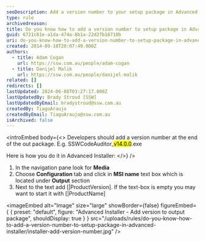 ```yaml
---
seoDescription: Add a version number to your setup package in Advanced Installer by modifying the MSI name configuration and adding [ProductVersion] or [ProductName].
type: rule
archivedreason:
title: Do you know how to add a version number to setup package in Advanced Installer?
guid: 6721c81e-a1da-474a-8b1a-22d2fb16710b
uri: do-you-know-how-to-add-a-version-number-to-setup-package-in-advanced-installer
created: 2014-09-18T20:07:49.000Z
authors:
  - title: Adam Cogan
    url: https://ssw.com.au/people/adam-cogan
  - title: Danijel Malik
    url: https://ssw.com.au/people/danijel-malik
related: []
redirects: []
lastUpdated: 2024-06-08T03:27:17.000Z
lastUpdatedBy: Brady Stroud [SSW]
lastUpdatedByEmail: bradystroud@ssw.com.au
createdBy: TiagoAraujo
createdByEmail: TiagoAraujo@ssw.com.au
isArchived: false
---
```


<introEmbed
  body={<>
Developers should add a version number at the end of the out package. E.g. SSWCodeAuditor\_<mark>v14.0.0</mark>.exe

Here is how you do it in Advanced Installer:
  </>}
/>
1. In the navigation pane look for
   **Media**
2. Choose
   **Configuration** tab and click in
   **MSI name** text box which is located under
   **Output** section
3. Next to the text add
   [|ProductVersion]. If the text-box is empty you may want to start it with
   [|ProductName]


<imageEmbed
  alt="Image"
  size="large"
  showBorder={false}
  figureEmbed={ {
    preset: "default",
    figure: "Advanced Installer - Add version to output package",
    shouldDisplay: true
  } }
  src="/uploads/rules/do-you-know-how-to-add-a-version-number-to-setup-package-in-advanced-installer/installer-add-version-number.jpg"
/>

